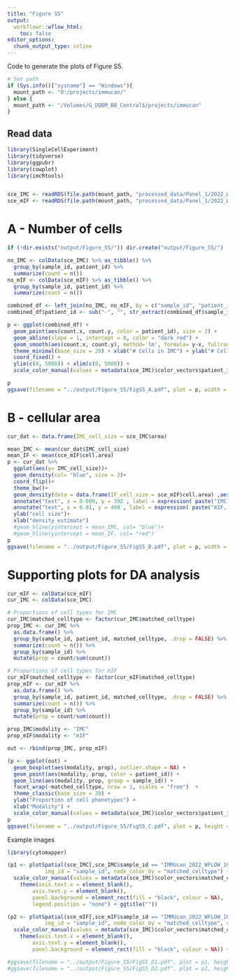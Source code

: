 ```yaml
---
title: "Figure S5"
output:
  workflowr::wflow_html:
    toc: false
editor_options:
  chunk_output_type: inline
---
```


Code to generate the plots of Figure S5.

```r
# Set path
if (Sys.info()["sysname"] == "Windows"){
  mount_path <- "O:/projects/immucan/"
} else {
  mount_path <- "/Volumes/G_DQBM_BB_Central$/projects/immucan"
}
```

## Read data

```r
library(SingleCellExperiment)
library(tidyverse)
library(ggpubr)
library(cowplot)
library(imcRtools)


sce_IMC <- readRDS(file.path(mount_path, "processed_data/Panel_1/2022_WORKFLOW/IMC/Rout/sce.rds"))
sce_mIF <- readRDS(file.path(mount_path, "processed_data/Panel_1/2022_WORKFLOW/mIF/Rout/sce_ROIs.rds"))
```

# A - Number of cells

```r
if (!dir.exists("output/Figure_S5/")) dir.create("output/Figure_S5/")

no_IMC <- colData(sce_IMC) %>% as_tibble() %>%
  group_by(sample_id, patient_id) %>%
  summarize(count = n())
no_mIF <- colData(sce_mIF) %>% as_tibble() %>%
  group_by(sample_id, patient_id) %>%
  summarize(count = n())

combined_df <- left_join(no_IMC, no_mIF, by = c("sample_id", "patient_id"))
combined_df$patient_id <- sub("-", "", str_extract(combined_df$sample_id, "[0-9]{8}-"))

p <- ggplot(combined_df) + 
  geom_point(aes(count.x, count.y, color = patient_id), size = 2) + 
  geom_abline(slope = 1, intercept = 0, color = "dark red") +
  geom_smooth(aes(count.x, count.y), method='lm', formula= y~x, fullrange=TRUE) + 
  theme_minimal(base_size = 20) + xlab("# Cells in IMC") + ylab("# Cells in mIF") +
  coord_fixed() + 
  ylim(c(0, 5000)) + xlim(c(0, 5000)) +
  scale_color_manual(values = metadata(sce_IMC)$color_vectors$patient_id, name = "Patient ID")

p
ggsave(filename = "../output/Figure_S5/FigS5_A.pdf", plot = p, width = 10, height = 7)
```

# B - cellular area

```r
cur_dat <- data.frame(IMC_cell_size = sce_IMC$area)

mean_IMC <- mean(cur_dat$IMC_cell_size)
mean_IF <- mean(sce_mIF$cell.area)
p <- cur_dat %>%
  ggplot(aes(y= IMC_cell_size))+
  geom_density(col= "blue", size = 2)+
  coord_flip()+
  theme_bw()+
  geom_density(data = data.frame(IF_cell_size = sce_mIF$cell.area) ,aes(y = IF_cell_size),col= "red", size = 2)+
  annotate("text", x = 0.009, y = 392 , label = expression( paste("IMC, mean = 78 mm"^2)), color = "blue", size = 5)+
  annotate("text", x = 0.01, y = 400 , label = expression( paste("mIF, mean = 149 mm"^2)), color = "red", size = 5)+
  ylab("cell size")+
  xlab("density estimate")
  #geom_hline(yintercept = mean_IMC, col= "blue")+
  #geom_hline(yintercept = mean_IF, col= "red")
p
ggsave(filename = "../output/Figure_S5/FigS5_B.pdf", plot = p, width = 7, height = 5)
```




# Supporting plots for DA analysis

```r
cur_mIF <- colData(sce_mIF)
cur_IMC <- colData(sce_IMC)

# Proportions of cell types for IMC
cur_IMC$matched_celltype <- factor(cur_IMC$matched_celltype)
prop_IMC <- cur_IMC %>% 
  as.data.frame() %>%
  group_by(sample_id, patient_id, matched_celltype, .drop = FALSE) %>%
  summarize(count = n()) %>%
  group_by(sample_id) %>%
  mutate(prop = count/sum(count))

# Proportions of cell types for mIF
cur_mIF$matched_celltype <- factor(cur_mIF$matched_celltype)
prop_mIF <- cur_mIF %>% 
  as.data.frame() %>%
  group_by(sample_id, patient_id, matched_celltype, .drop = FALSE) %>%
  summarize(count = n()) %>%
  group_by(sample_id) %>%
  mutate(prop = count/sum(count))

prop_IMC$modality <- "IMC"
prop_mIF$modality <- "mIF"

out <- rbind(prop_IMC, prop_mIF)

(p <- ggplot(out) + 
  geom_boxplot(aes(modality, prop), outlier.shape = NA) +
  geom_point(aes(modality, prop, color = patient_id)) +
  geom_line(aes(modality, prop, group = sample_id)) +
  facet_wrap(~matched_celltype, nrow = 1, scales = "free")  +
  theme_classic(base_size = 20) +
  ylab("Proportion of cell phenotypes") +
  xlab("Modality") +
  scale_color_manual(values = metadata(sce_IMC)$color_vectors$patient_id, "Patient ID"))
p
ggsave(filename = "../output/Figure_S5/FigS5_C.pdf", plot = p, height = 5, width = 17)
```

Example images

```r
library(cytomapper)

(p1 <- plotSpatial(sce_IMC[,sce_IMC$sample_id == "IMMUcan_2022_WFLOW_10073140-SPECT-VAR-TIS-01-IMC-01_004"], 
            img_id = "sample_id", node_color_by = "matched_celltype") +
  scale_color_manual(values = metadata(sce_IMC)$color_vectors$matched_celltype) +
    theme(axis.text.x = element_blank(),
        axis.text.y = element_blank(),
        panel.background = element_rect(fill = "black", colour = NA),
        legend.position = "none") + ggtitle(""))

(p2 <- plotSpatial(sce_mIF[,sce_mIF$sample_id == "IMMUcan_2022_WFLOW_10073140-SPECT-VAR-TIS-01-IMC-01_004"], 
            img_id = "sample_id", node_color_by = "matched_celltype", coords = c("nucleus.x", "nucleus.y")) +
  scale_color_manual(values = metadata(sce_IMC)$color_vectors$matched_celltype) +
    theme(axis.text.x = element_blank(),
        axis.text.y = element_blank(),
        panel.background = element_rect(fill = "black", colour = NA)) + ggtitle(""))

#ggsave(filename = "../output/Figure_S5/FigS5_D1.pdf", plot = p1, height = 10, width = 10)
#ggsave(filename = "../output/Figure_S5/FigS5_D2.pdf", plot = p2, height = 10, width = 10)
```
